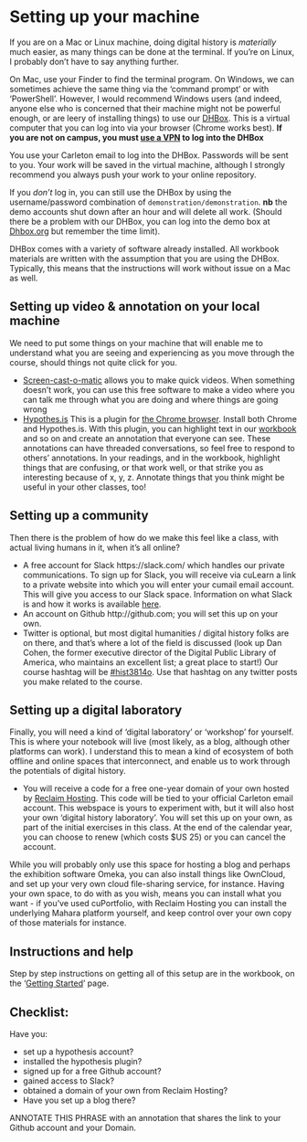# Setting up your machine

If you are on a Mac or Linux machine, doing digital history is *materially* much easier, as many things can be done at the terminal. If you're on Linux, I probably don't have to say anything further.

On Mac, use your Finder to find the terminal program. On Windows, we can sometimes achieve the same thing via the 'command prompt' or with 'PowerShell'. However, I would recommend Windows users (and indeed, anyone else who is concerned that their machine might not be powerful enough, or are leery of installing things) to use our [DHBox](http://134.117.26.132:5000/). This is a virtual computer that you can log into via your browser (Chrome works best). **If you are not on campus, you must [use a VPN](http://carleton.ca/its/vpn/) to log into the DHBox**

You use your Carleton email to log into the DHBox. Passwords will be sent to you. Your work will be saved in the virtual machine, although I strongly recommend you always push your work to your online repository.

If you *don't* log in, you can still use the DHBox by using the username/password combination of `demonstration/demonstration`. **nb** the demo accounts shut down after an hour and will delete all work. (Should there be a problem with our DHBox, you can log into the demo box at [Dhbox.org](http://dhbox.org) but remember the time limit).

DHBox comes with a variety of software already installed. All workbook materials are written with the assumption that you are using the DHBox. Typically, this means that the instructions will work without issue on a Mac as well.

## Setting up video & annotation on your local machine
We need to put some things on your machine that will enable me to understand what you are seeing and experiencing as you move through the course, should things not quite click for you.

- [Screen-cast-o-matic](http://screencast-o-matic.com/) allows you to make quick videos. When something doesn't work, you can use this free software to make a video where you can talk me through what you are doing and where things are going wrong
- [Hypothes.is](https://hypothes.is/) This is a plugin for [the Chrome browser](https://www.google.com/chrome/browser/desktop/index.html). Install both Chrome and Hypothes.is. With this plugin, you can highlight text in our [workbook](http://workbook.craftingdigitalhistory.ca) and so on and create an annotation that everyone can see. These annotations can have threaded conversations, so feel free to respond to others' annotations. In your readings, and in the workbook, highlight things that are confusing, or that work well, or that strike you as interesting because of x, y, z. Annotate things that you think might be useful in your other classes, too!

## Setting up a community
Then there is the problem of how do we make this feel like a class, with actual living humans in it, when it's all online?

- A free account for Slack https://slack.com/ which handles our private communications. To sign up for Slack, you will receive via cuLearn a link to a private website into which you will enter your cumail email account. This will give you access to our Slack space. Information on what Slack is and how it works is available [here](https://slack.com/is).
- An account on Github http://github.com; you will set this up on your own.
- Twitter is optional, but most digital humanities / digital history folks are on there, and that’s where a lot of the field is discussed (look up Dan Cohen, the former executive director of the Digital Public Library of America, who maintains an excellent list; a great place to start!) Our course hashtag will be [#hist3814o](https://twitter.com/search?q=hist3814o&src=typd). Use that hashtag on any twitter posts you make related to the course.

## Setting up a digital laboratory
Finally, you will need a kind of 'digital laboratory' or 'workshop' for yourself. This is where your notebook will live (most likely, as a blog, although other platforms can work). I understand this to mean a kind of ecosystem of both offline and online spaces that interconnect, and enable us to work through the potentials of digital history.

-  You will receive a code for a free one-year domain of your own hosted by [Reclaim Hosting](http://reclaimhosting.com). This code will be tied to your official Carleton email account. This webspace is yours to experiment with, but it will also host your own ‘digital history laboratory’. You will set this up on your own, as part of the initial exercises in this class. At the end of the calendar year, you can choose to renew (which costs $US 25) or you can cancel the account.

While you will probably only use this space for hosting a blog and perhaps the exhibition software Omeka, you can also install things like OwnCloud, and set up your very own cloud file-sharing service, for instance. Having your own space, to do with as you wish, means you can install what you want - if you've used cuPortfolio, with Reclaim Hosting you can install the underlying Mahara platform yourself, and keep control over your own copy of those materials for instance.

## Instructions and help

Step by step instructions on getting all of this setup are in the workbook, on the '[Getting Started](http://workbook.craftingdigitalhistory.ca/introduction/crafting-digital-history/)' page.

## Checklist:

Have you:

- set up a hypothesis account?
- installed the hypothesis plugin?
- signed up for a free Github account?
- gained access to Slack?
- obtained a domain of your own from Reclaim Hosting?
- Have you set up a blog there?

ANNOTATE THIS PHRASE with an annotation that shares the link to your Github account and your Domain.